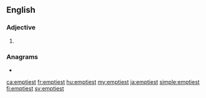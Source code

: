 ==English==

===Adjective===
{{head|en|adjective superlative form}}

# {{en-superlative of|empty}}

===Anagrams===
* {{l|en|timestep}}

[[ca:emptiest]]
[[fr:emptiest]]
[[hu:emptiest]]
[[my:emptiest]]
[[ja:emptiest]]
[[simple:emptiest]]
[[fi:emptiest]]
[[sv:emptiest]]